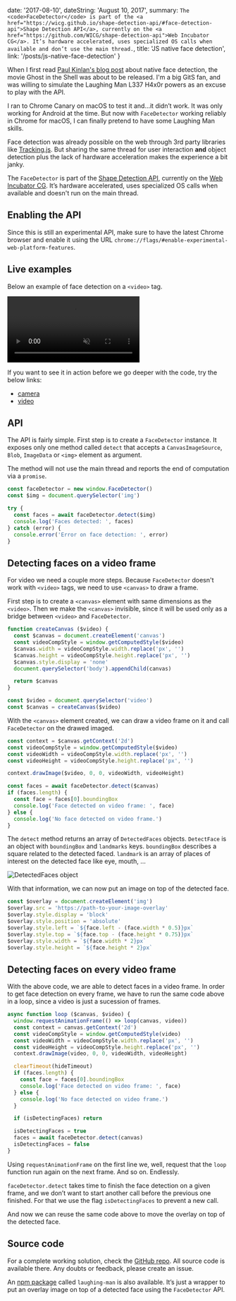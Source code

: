 
  date: '2017-08-10',
  dateString: 'August 10, 2017',
  summary: `
    The <code>FaceDetector</code> is part of the
    <a href="https://wicg.github.io/shape-detection-api/#face-detection-api">Shape Detection API</a>,
    currently on the <a href="https://github.com/WICG/shape-detection-api">Web Incubator CG</a>.
    It’s hardware accelerated, uses specialized OS calls when available and don’t use the main thread.
  `,
  title: 'JS native face detection',
  link: '/posts/js-native-face-detection'
}


When I first read [Paul Kinlan's blog post](https://paul.kinlan.me/face-detection/)
about native face detection, the movie Ghost in the Shell was about to be
released. I'm a big GitS fan, and was willing to simulate the Laughing Man L337
H4x0r powers as an excuse to play with the API.

I ran to Chrome Canary on macOS to test it and…it didn’t work. It was only
working for Android at the time. But now with `FaceDetector` working reliably in
Chrome for macOS, I can finally pretend to have some Laughing Man skills.

Face detection was already possible on the web through 3rd party libraries like
[Tracking.js](https://trackingjs.com/). But sharing the same thread for user
interaction **and** object detection plus the lack of hardware acceleration
makes the experience a bit janky.

The `FaceDetector` is part of the
[Shape Detection API](https://wicg.github.io/shape-detection-api/#face-detection-api),
currently on the [Web Incubator CG](https://github.com/WICG/shape-detection-api).
It’s hardware accelerated, uses specialized OS calls when available and doesn't
run on the main thread.

## Enabling the API

Since this is still an experimental API, make sure to have the latest Chrome
browser and enable it using the URL
`chrome://flags/#enable-experimental-web-platform-features`.

## Live examples

Below an example of face detection on a `<video>` tag.

<p>
  <AspectRatio ratio="1280:712">
    <video
      src="/static/posts/js-native-face-detection/laughing-man-video-example.mov"
      autoPlay
      muted
      loop
      playsInline
    ></video>
  </AspectRatio>
</p>

If you want to see it in action before we go deeper with the code, try the
below links:
- [camera](https://caiogondim.github.io/laughing-man.js/example/camera.html)
- [video](https://caiogondim.github.io/laughing-man.js/example/video.html)

## API

The API is fairly simple. First step is to create a `FaceDetector` instance. It
exposes only one method called `detect` that accepts a `CanvasImageSource`,
`Blob`, `ImageData` or `<img>` element as argument.

The method will not use the main thread and reports the end of computation via a
`promise`.

```js
const faceDetector = new window.FaceDetector()
const $img = document.querySelector('img')

try {
  const faces = await faceDetector.detect($img)
  console.log('Faces detected: ', faces)
} catch (error) {
  console.error('Error on face detection: ', error)
}
```

## Detecting faces on a video frame

For video we need a couple more steps. Because `FaceDetector` doesn't work with
`<video>` tags, we need to use `<canvas>` to draw a frame.

First step is to create a `<canvas>` element with same dimensions as the
`<video>`. Then we make the `<canvas>` invisible, since it will be used only as
a bridge between `<video>` and `FaceDetector`.

```js
function createCanvas ($video) {
  const $canvas = document.createElement('canvas')
  const videoCompStyle = window.getComputedStyle($video)
  $canvas.width = videoCompStyle.width.replace('px', '')
  $canvas.height = videoCompStyle.height.replace('px', '')
  $canvas.style.display = 'none'
  document.querySelector('body').appendChild(canvas)

  return $canvas
}

const $video = document.querySelector('video')
const $canvas = createCanvas($video)
```

With the `<canvas>` element created, we can draw a video frame on it and call
`FaceDetector` on the drawed imaged.

```js
const context = $canvas.getContext('2d')
const videoCompStyle = window.getComputedStyle($video)
const videoWidth = videoCompStyle.width.replace('px', '')
const videoHeight = videoCompStyle.height.replace('px', '')

context.drawImage($video, 0, 0, videoWidth, videoHeight)

const faces = await faceDetector.detect($canvas)
if (faces.length) {
  const face = faces[0].boundingBox
  console.log('Face detected on video frame: ', face)
} else {
  console.log('No face detected on video frame.')
}
```

The `detect` method returns an array of `DetectedFaces` objects. `DetectFace` is
an object with `boundingBox` and `landmarks` keys. `boundingBox` describes a
square related to the detected faced. `landmark` is an array of places of
interest on the detected face like eye, mouth, …

<p>
  <AspectRatio ratio="850:870">
    <img
      src="/static/posts/js-native-face-detection/detected-faces-object.png"
      alt="DetectedFaces object"
    />
  </AspectRatio>
</p>

With that information, we can now put an image on top of the detected face.

```js
const $overlay = document.createElement('img')
$overlay.src = 'https://path-to-your-image-overlay'
$overlay.style.display = 'block'
$overlay.style.position = 'absolute'
$overlay.style.left = `${face.left - (face.width * 0.5)}px`
$overlay.style.top = `${face.top - (face.height * 0.75)}px`
$overlay.style.width = `${face.width * 2}px`
$overlay.style.height = `${face.height * 2}px`
```

## Detecting faces on every video frame

With the above code, we are able to detect faces in a video frame. In order to
get face detection on every frame, we have to run the same code above in a loop,
since a video is just  a sucession of frames.

```js
async function loop ($canvas, $video) {
  window.requestAnimationFrame(() => loop(canvas, video))
  const context = canvas.getContext('2d')
  const videoCompStyle = window.getComputedStyle(video)
  const videoWidth = videoCompStyle.width.replace('px', '')
  const videoHeight = videoCompStyle.height.replace('px', '')
  context.drawImage(video, 0, 0, videoWidth, videoHeight)

  clearTimeout(hideTimeout)
  if (faces.length) {
    const face = faces[0].boundingBox
    console.log('Face detected on video frame: ', face)
  } else {
    console.log('No face detected on video frame.')
  }

  if (isDetectingFaces) return

  isDetectingFaces = true
  faces = await faceDetector.detect(canvas)
  isDetectingFaces = false
}
```

Using `requestAnimationFrame` on the first line we, well, request that the
`loop` function run again on the next frame. And so on. Endlessly.

`faceDetector.detect` takes time to finish the face detection on a given frame,
and we don’t want to start another call before the previous one finished. For
that we use the flag `isDetectingFaces` to prevent a new call.

And now we can reuse the same code above to move the overlay on top of the
detected face.

## Source code

For a complete working solution, check the
[GitHub repo](https://github.com/caiogondim/laughing-man.js/blob/master/src/index.js).
All source code is available there. Any doubts or feedback, please create an
issue.

An [npm package](https://www.npmjs.com/package/laughing-man) called
`laughing-man` is also available. It’s just a wrapper to put an overlay image on
top of a detected face using the `FaceDetector` API.
